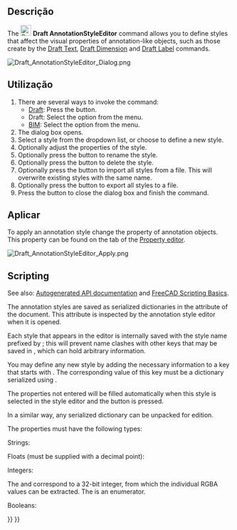 <languages/>

<div class="mw-translate-fuzzy">
{{Docnav
|[[Draft_Label/pt-br|Etiqueta]]
|[[Draft_Move/pt-br|Mover]]
|[[Draft_Workbench/pt-br|Draft]]
|IconL=Draft_Label.svg 
|IconR=Draft_Move.svg 
|IconC=Workbench_Draft.svg
}}
</div>

{{GuiCommand
|Name=Draft AnnotationStyleEditor
|MenuLocation=Annotation → Annotation styles...<br>Manage → Annotation styles...
|Workbenches=[[Draft_Workbench|Draft]], [[BIM_Workbench|BIM]]
|SeeAlso=[[Draft_Text|Draft Text]], [[Draft_Label|Draft Label]], [[Draft_Dimension|Draft Dimension]]
|Version=0.19
}}

<span id="Description"></span>
==Descrição==

The [[Image:Draft_AnnotationStyleEditor.svg|24px]] '''Draft AnnotationStyleEditor''' command allows you to define styles that affect the visual properties of annotation-like objects, such as those create by the [[Draft_Text|Draft Text]], [[Draft_Dimension|Draft Dimension]] and [[Draft_Label|Draft Label]] commands.

[[File:Draft_AnnotationStyleEditor_Dialog.png]]
{{Caption|The Annotation Styles Editor dialog box (version 1.1 layout)}}

<span id="Usage"></span>
== Utilização ==

# There are several ways to invoke the command:
#* [[Draft_Workbench|Draft]]: Press the {{Button|[[Image:Draft_AnnotationStyleEditor.svg|16px]] [[Draft_AnnotationStyleEditor|Annotation styles...]]}} button.
#* Draft: Select the {{MenuCommand|Annotation → [[Image:Draft_AnnotationStyleEditor.svg|16px]] Annotation styles...}} option from the menu.
#* [[BIM_Workbench|BIM]]: Select the {{MenuCommand|Manage → [[Image:Draft_AnnotationStyleEditor.svg|16px]] Annotation styles...}} option from the menu.
# The {{MenuCommand|Annotation Styles Editor}} dialog box opens.
# Select a style from the {{MenuCommand|Style name}} dropdown list, or choose {{Value|Add new...}} to define a new style.
# Optionally adjust the properties of the style.
# Optionally press the {{Button|[[File:Accessories-text-editor.svg|16px]] Rename}} button to rename the style.
# Optionally press the {{Button|[[File:Edit_Cancel.svg|16px]] Delete}} button to delete the style.
# Optionally press the {{Button|[[File:Std_Import.svg|16px]]}} button to import all styles from a {{FileName|.json}} file. This will overwrite existing styles with the same name.
# Optionally press the {{Button|[[File:Std_Export.svg|16px]]}} button to export all styles to a {{FileName|.json}} file.
# Press the {{Button|OK}} button to close the dialog box and finish the command.

<span id="Apply"></span>
== Aplicar ==

To apply an annotation style change the {{PropertyView|Annotation Style}} property of annotation objects. This property can be found on the {{MenuCommand|View}} tab of the [[Property_editor|Property editor]].

[[File:Draft_AnnotationStyleEditor_Apply.png]]
{{Caption|Selecting an annotation style}}

== Scripting ==

See also: [https://freecad.github.io/SourceDoc/ Autogenerated API documentation] and [[FreeCAD Scripting Basics|FreeCAD Scripting Basics]].

The annotation styles are saved as serialized dictionaries in the {{incode|Meta}} attribute of the document. This attribute is inspected by the annotation style editor when it is opened.

{{Code|code=
>>> print(App.ActiveDocument.Meta["Draft_Style_Text red"])
{"ArrowSize": 2.0, "ArrowType": 0, "Decimals": 2, "DimOvershoot": 4.0, "ExtLines": 0.0, "ExtOvershoot": 4.0, "FontName": "DejaVu Sans", "FontSize": 10.0, "LineColor": 255, "LineSpacing": 1.0, "LineWidth": 2, "ScaleMultiplier": 1.0, "ShowLine": true, "ShowUnit": false, "TextColor": 4278190335, "TextSpacing": 3.0, "UnitOverride": ""}
}}

Each style that appears in the editor is internally saved with the style name prefixed by {{incode|Draft_Style_}}; this will prevent name clashes with other keys that may be saved in {{incode|Meta}}, which can hold arbitrary information.

You may define any new style by adding the necessary information to a key that starts with {{incode|Draft_Style_}}. The corresponding value of this key must be a dictionary serialized using {{incode|json}}.

{{Code|code=
import json

meta = App.ActiveDocument.Meta
props = {"ArrowSize": 7.0, "LineWidth": 6}
meta["Draft_Style_Thick_lines"] = json.dumps(props)
App.ActiveDocument.Meta = meta
}}

The properties not entered will be filled automatically when this style is selected in the style editor and the {{Button|OK}} button is pressed.

In a similar way, any serialized dictionary can be unpacked for edition.

{{Code|code=
import json

meta = App.ActiveDocument.Meta
new_dict = json.loads(meta["Draft_Style_Thick_lines"])
}}

The properties must have the following types:

Strings:

{{Code|code=
props = {
    "FontName": "DejaVu Sans",
    "UnitOverride": ""
}
}}

Floats (must be supplied with a decimal point):

{{Code|code=
props = {
    "ArrowSize": 2.0,
    "DimOvershoot": 4.0,
    "ExtLines": 0.0,
    "ExtOvershoot": 4.0
    "FontSize": 10.0,
    "LineSpacing": 1.0,
    "ScaleMultiplier": 1.0,
    "TextSpacing": 3.0
}
}}

Integers:

{{Code|code=
props = {
    "ArrowType": 0,
    "Decimals": 2,
    "LineColor": 255,
    "LineWidth": 2,
    "TextColor": 4278190335
}
}}

The {{Incode|TextColor}} and {{Incode|LineColor}} correspond to a 32-bit integer, from which the individual RGBA values can be extracted. The {{Incode|ArrowType}} is an enumerator.

Booleans:

{{Code|code=
props = {
    "ShowLine": true
    "ShowUnit": false,
}
}}


<div class="mw-translate-fuzzy">
{{Docnav
|[[Draft_Label/pt-br|Etiqueta]]
|[[Draft_Move/pt-br|Mover]]
|[[Draft_Workbench/pt-br|Draft]]
|IconL=Draft_Label.svg 
|IconR=Draft_Move.svg 
|IconC=Workbench_Draft.svg
}}
</div>

{{Draft Tools navi{{#translation:}}}}
{{Userdocnavi{{#translation:}}}}